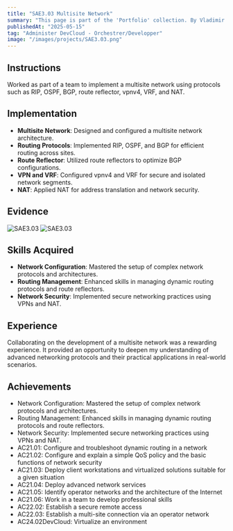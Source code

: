 ```yaml
---
title: "SAE3.03 Multisite Network"
summary: "This page is part of the 'Portfolio' collection. By Vladimir Nechaev."
publishedAt: "2025-05-15"
tag: "Administer DevCloud - Orchestrer/Developper"
image: "/images/projects/SAE3.03.png"
---
```


## Instructions

Worked as part of a team to implement a multisite network using protocols such as RIP, OSPF, BGP, route reflector, vpnv4, VRF, and NAT.

## Implementation

- **Multisite Network**: Designed and configured a multisite network architecture.
- **Routing Protocols**: Implemented RIP, OSPF, and BGP for efficient routing across sites.
- **Route Reflector**: Utilized route reflectors to optimize BGP configurations.
- **VPN and VRF**: Configured vpnv4 and VRF for secure and isolated network segments.
- **NAT**: Applied NAT for address translation and network security.

## Evidence

![SAE3.03](/images/projects/SAE3.03.png)
![SAE3.03](/images/projects/SAE3.03-1.png)

## Skills Acquired

- **Network Configuration**: Mastered the setup of complex network protocols and architectures.
- **Routing Management**: Enhanced skills in managing dynamic routing protocols and route reflectors.
- **Network Security**: Implemented secure networking practices using VPNs and NAT.

## Experience

Collaborating on the development of a multisite network was a rewarding experience. It provided an opportunity to deepen my understanding of advanced networking protocols and their practical applications in real-world scenarios.

## Achievements

- Network Configuration: Mastered the setup of complex network protocols and architectures.
- Routing Management: Enhanced skills in managing dynamic routing protocols and route reflectors.
- Network Security: Implemented secure networking practices using VPNs and NAT.
- AC21.01: Configure and troubleshoot dynamic routing in a network
- AC21.02: Configure and explain a simple QoS policy and the basic functions of network security
- AC21.03: Deploy client workstations and virtualized solutions suitable for a given situation
- AC21.04: Deploy advanced network services
- AC21.05: Identify operator networks and the architecture of the Internet
- AC21.06: Work in a team to develop professional skills
- AC22.02: Establish a secure remote access
- AC22.03: Establish a multi-site connection via an operator network
- AC24.02DevCloud: Virtualize an environment
